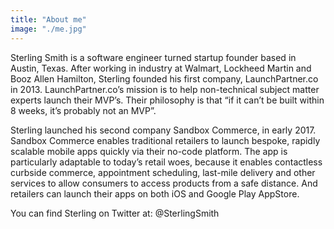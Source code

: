 ```yaml
---
title: "About me"
image: "./me.jpg"
---
```


Sterling Smith is a software engineer turned startup founder based in Austin, Texas. After working in industry at Walmart, Lockheed Martin and Booz Allen Hamilton, Sterling founded his first company, 
LaunchPartner.co in 2013. LaunchPartner.co’s mission is to help non-technical subject matter experts launch their MVP’s. Their philosophy is that <Underlining color="#CDF3E1" hoverColor="#CDF3E1">“if it can’t be built within 8 weeks, it’s probably not an MVP”.</Underlining>  

Sterling launched his second company Sandbox Commerce, in early 2017.  Sandbox Commerce enables traditional retailers to launch bespoke, rapidly scalable mobile apps quickly via their no-code platform. <Underlining color="#CDF3E1" hoverColor="#CDF3E1">The app is 
particularly adaptable to today’s retail woes, because it enables contactless curbside commerce, appointment scheduling, last-mile delivery and other services to allow consumers to access products from a safe distance.</Underlining> 
And retailers can launch their apps on both iOS and Google Play AppStore.

<Underlining color="#CDF3E1" hoverColor="#CDF3E1">You can find Sterling on Twitter at: @SterlingSmith</Underlining>
